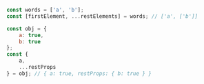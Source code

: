 ```js
const words = ['a', 'b'];
const [firstElement, ...restElements] = words; // ['a', ['b']]

const obj = {
    a: true,
    b: true
};
const {
    a,
    ...restProps
} = obj; // { a: true, restProps: { b: true } }
```
